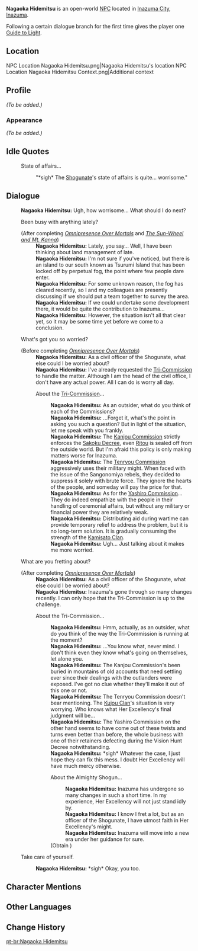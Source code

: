 {{Meta
<!-- REMOVE THIS TEMPLATE AFTER ADDING MISSING INFO -->
|missing_NPC_profile  = yes
}}
{{Character Infobox
|type             = Open-World NPC
|image            = NPC Nagaoka Hidemitsu.png
|realname         = 
|region           = Inazuma
|location         = Inazuma
|affiliation      = Inazuma Shogunate
|title            = Reserve Officer
|voiceEN          = 
|voiceCN          = 
|voiceJP          = 
|dialoguereward   = {{card|Guide to Light|1}}
}}
'''Nagaoka Hidemitsu''' is an open-world [[NPC]] located in [[Inazuma City]], [[Inazuma]].

Following a certain dialogue branch for the first time gives the player one [[Guide to Light]].

==Location==
<gallery>
NPC Location Nagaoka Hidemitsu.png|Nagaoka Hidemitsu's location
NPC Location Nagaoka Hidemitsu Context.png|Additional context
</gallery>

==Profile==
<!-- detailed story/lore information goes here -->
''(To be added.)''

===Appearance===
''(To be added.)''

==Idle Quotes==
{{Dialogue Start}}
:{{DIcon|Idle}} State of affairs...
::{{A|VO Nagaoka Hidemitsu 01.ogg}} "*sigh* The [[Shogunate]]'s state of affairs is quite... worrisome."
{{Dialogue End}}

==Dialogue==
{{Dialogue Start}}
:'''Nagaoka Hidemitsu:''' Ugh, how worrisome... What should I do next?
:{{DIcon}} Been busy with anything lately?
:;(After completing ''[[Omnipresence Over Mortals]]'' and ''[[The Sun-Wheel and Mt. Kanna]]''{{Verify}})
::'''Nagaoka Hidemitsu:''' Lately, you say... Well, I have been thinking about land management of late.
::'''Nagaoka Hidemitsu:''' I'm not sure if you've noticed, but there is an island to our south known as Tsurumi Island that has been locked off by perpetual fog, the point where few people dare enter.
::'''Nagaoka Hidemitsu:''' For some unknown reason, the fog has cleared recently, so I and my colleagues are presently discussing if we should put a team together to survey the area.
::'''Nagaoka Hidemitsu:''' If we could undertake some development there, it would be quite the contribution to Inazuma...
::'''Nagaoka Hidemitsu:''' However, the situation isn't all that clear yet, so it may be some time yet before we come to a conclusion.
:{{DIcon}} What's got you so worried?
:;(Before completing ''[[Omnipresence Over Mortals]]'')
::'''Nagaoka Hidemitsu:''' As a civil officer of the Shogunate, what else could I be worried about?
::'''Nagaoka Hidemitsu:''' I've already requested the [[Tri-Commission]] to handle the matter. Although I am the head of the civil office, I don't have any actual power. All I can do is worry all day.
::{{DIcon}} About the [[Tri-Commission]]...
:::'''Nagaoka Hidemitsu:''' As an outsider, what do you think of each of the Commissions?
:::'''Nagaoka Hidemitsu:''' ...Forget it, what's the point in asking you such a question? But in light of the situation, let me speak with you frankly.
:::'''Nagaoka Hidemitsu:''' The [[Kanjou Commission]] strictly enforces the [[Sakoku Decree]], even [[Ritou]] is sealed off from the outside world. But I'm afraid this policy is only making matters worse for Inazuma.
:::'''Nagaoka Hidemitsu:''' The [[Tenryou Commission]] aggressively uses their military might. When faced with the issue of the Sangonomiya rebels, they decided to suppress it solely with brute force. They ignore the hearts of the people, and someday will pay the price for that.
:::'''Nagaoka Hidemitsu:''' As for the [[Yashiro Commission]]... They do indeed empathize with the people in their handling of ceremonial affairs, but without any military or financial power they are relatively weak.
:::'''Nagaoka Hidemitsu:''' Distributing aid during wartime can provide temporary relief to address the problem, but it is no long-term solution. It is gradually consuming the strength of the [[Kamisato Clan]].
:::'''Nagaoka Hidemitsu:''' Ugh... Just talking about it makes me more worried.
:{{DIcon}} What are you fretting about?
:;(After completing ''[[Omnipresence Over Mortals]]'')
::'''Nagaoka Hidemitsu:''' As a civil officer of the Shogunate, what else could I be worried about?
::'''Nagaoka Hidemitsu:''' Inazuma's gone through so many changes recently. I can only hope that the Tri-Commission is up to the challenge.
::{{DIcon}} About the Tri-Commission...
:::'''Nagaoka Hidemitsu:''' Hmm, actually, as an outsider, what do you think of the way the Tri-Commission is running at the moment?
:::'''Nagaoka Hidemitsu:''' ...You know what, never mind. I don't think even they know what's going on themselves, let alone you.
:::'''Nagaoka Hidemitsu:''' The Kanjou Commission's been buried in mountains of old accounts that need settling ever since their dealings with the outlanders were exposed. I've got no clue whether they'll make it out of this one or not.
:::'''Nagaoka Hidemitsu:''' The Tenryou Commission doesn't bear mentioning. The [[Kujou Clan]]'s situation is very worrying. Who knows what Her Excellency's final judgment will be...
:::'''Nagaoka Hidemitsu:''' The Yashiro Commission on the other hand seems to have come out of these twists and turns even better than before, the whole business with one of their retainers defecting during the Vision Hunt Decree notwithstanding.
:::'''Nagaoka Hidemitsu:''' *sigh* Whatever the case, I just hope they can fix this mess. I doubt Her Excellency will have much mercy otherwise.
:::{{DIcon|Reward}} About the Almighty Shogun...
::::'''Nagaoka Hidemitsu:''' Inazuma has undergone so many changes in such a short time. In my experience, Her Excellency will not just stand idly by.
::::'''Nagaoka Hidemitsu:''' I know I fret a lot, but as an officer of the Shogunate, I have utmost faith in Her Excellency's might.
::::'''Nagaoka Hidemitsu:''' Inazuma will move into a new era under her guidance for sure.
:::;(Obtain {{Item|Guide to Light|20|x=1}})
:{{DIcon}} Take care of yourself.
::'''Nagaoka Hidemitsu:''' *sigh* Okay, you too.
{{Dialogue End}}

==Character Mentions==
{{Character Mentions}}

==Other Languages==
{{Other Languages
|default_hidden = 1
|en      = Nagaoka Hidemitsu
|zhs     = 长冈秀满
|zhs_rm  = Chánggāng Xiùmǎn
|zht     = 長岡秀滿
|zht_rm  = Chánggāng Xiùmǎn
|ja      = 長岡秀満
|ja_rm   = Nagaoka Hidemitsu
|ko      = 나가오카 히데미츠
|es      = Nagaoka Hidemitsu
|fr      = Nagaoka Hidemitsu
|ru      = Нагаока Хидэмицу
|th      = Nagaoka Hidemitsu
|vi      = Nagaoka Hidemitsu
|de      = Nagaoka Hidemitsu
|id      = Nagaoka Hidemitsu
|pt      = Nagaoka Hidemitsu
|tr      = Nagaoka Hidemitsu
|it      = Nagaoka Hidemitsu
}}

==Change History==
{{Change History|2.0}}
<!--
==References==
{{Reflist}}-->

[[pt-br:Nagaoka Hidemitsu]]